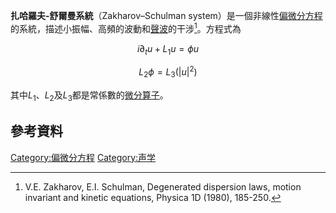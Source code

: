 '''扎哈羅夫-舒爾曼系統'''（Zakharov–Schulman system）是一個非線性[[偏微分方程|偏微分方程]]的系統，描述小振幅、高頻的波動和[[聲波|聲波]]的干涉<ref>V.E. Zakharov, E.I. Schulman, Degenerated dispersion laws, motion invariant and kinetic equations, Physica 1D (1980), 185-250.</ref>。方程式為
:<math>i\partial_t^{} u + L_1u = \phi u</math>
:<math>L_2 \phi = L_3( | u |^2)</math>

其中''L''<sub>1</sub>、''L''<sub>2</sub>及''L''<sub>3</sub>都是常係數的[[微分算子|微分算子]]。

==參考資料==
{{reflist}}

{{物理小作品}}

{{DEFAULTSORT:Zakharov-Schulman system}}
[[Category:偏微分方程|Category:偏微分方程]]
[[Category:声学|Category:声学]]